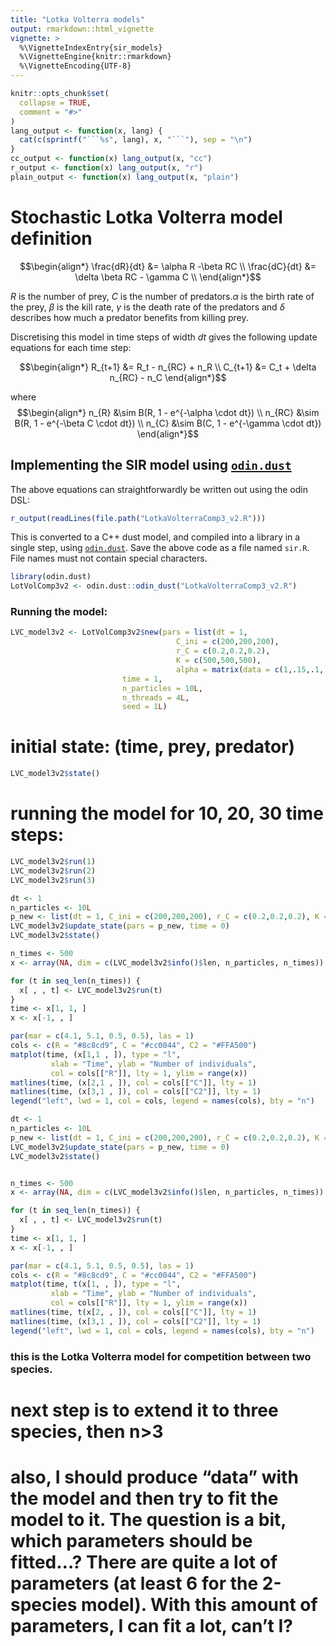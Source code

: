 ```yaml
---
title: "Lotka Volterra models"
output: rmarkdown::html_vignette
vignette: >
  %\VignetteIndexEntry{sir_models}
  %\VignetteEngine{knitr::rmarkdown}
  %\VignetteEncoding{UTF-8}
---
```


```r
knitr::opts_chunk$set(
  collapse = TRUE,
  comment = "#>"
)
lang_output <- function(x, lang) {
  cat(c(sprintf("```%s", lang), x, "```"), sep = "\n")
}
cc_output <- function(x) lang_output(x, "cc")
r_output <- function(x) lang_output(x, "r")
plain_output <- function(x) lang_output(x, "plain")
```

# Stochastic Lotka Volterra model definition


$$\begin{align*}
\frac{dR}{dt} &= \alpha R -\beta RC \\
\frac{dC}{dt} &= \delta \beta RC - \gamma C \\
\end{align*}$$

$R$ is the number of prey, $C$ is the number of predators.$\alpha$ is the birth rate of the prey, $\beta$ is the kill rate, $\gamma$ is the death rate of the predators and $\delta$ describes how much a predator benefits from killing prey.

Discretising this model in time steps of width $dt$ gives the following update equations for each time step:

$$\begin{align*}
R_{t+1} &= R_t - n_{RC} + n_R \\
C_{t+1} &= C_t + \delta n_{RC}  - n_C
\end{align*}$$

where
$$\begin{align*}
n_{R} &\sim B(R, 1 - e^{-\alpha \cdot dt}) \\
n_{RC} &\sim B(R, 1 - e^{-\beta C \cdot dt}) \\
n_{C} &\sim B(C, 1 - e^{-\gamma \cdot dt})
\end{align*}$$

## Implementing the SIR model using [`odin.dust`](https://mrc-ide.github.io/odin.dust/)

The above equations can straightforwardly be written out using the odin DSL:

```r
r_output(readLines(file.path("LotkaVolterraComp3_v2.R")))
```

This is converted to a C++ dust model, and compiled into a library in a single step, using [`odin.dust`](https://mrc-ide.github.io/odin.dust/). Save the above code as a file named `sir.R`. File names must not contain special characters.

```r
library(odin.dust)
LotVolComp3v2 <- odin.dust::odin_dust("LotkaVolterraComp3_v2.R")
```

### Running the model:

```r
LVC_model3v2 <- LotVolComp3v2$new(pars = list(dt = 1,
                                     C_ini = c(200,200,200),
                                     r_C = c(0.2,0.2,0.2),
                                     K = c(500,500,500),
                                     alpha = matrix(data = c(1,.15,.1,.1,1,.12,.1,.11,1),nrow = 3, ncol = 3, byrow = TRUE, dimnames = list(c("R","C","C2"),c("R","C","C2")) )),
                         time = 1,
                         n_particles = 10L,
                         n_threads = 4L,
                         seed = 1L)
```

# initial state: (time, prey, predator)

```r
LVC_model3v2$state()
```



# running the model for 10, 20, 30 time steps:

```r
LVC_model3v2$run(1)
LVC_model3v2$run(2)
LVC_model3v2$run(3)
```

```r
dt <- 1
n_particles <- 10L
p_new <- list(dt = 1, C_ini = c(200,200,200), r_C = c(0.2,0.2,0.2), K = c(200,200,200), alpha = matrix(data = c(1,.15,.1,.1,1,.12,.1,.11,1),nrow = 3, ncol = 3, byrow = TRUE, dimnames = list(c("R","C","C2"),c("R","C","C2"))))
LVC_model3v2$update_state(pars = p_new, time = 0)
LVC_model3v2$state()
```


```r
n_times <- 500
x <- array(NA, dim = c(LVC_model3v2$info()$len, n_particles, n_times))

for (t in seq_len(n_times)) {
  x[ , , t] <- LVC_model3v2$run(t)
}
time <- x[1, 1, ]
x <- x[-1, , ]

par(mar = c(4.1, 5.1, 0.5, 0.5), las = 1)
cols <- c(R = "#8c8cd9", C = "#cc0044", C2 = "#FFA500")
matplot(time, (x[1,1 , ]), type = "l",
         xlab = "Time", ylab = "Number of individuals",
         col = cols[["R"]], lty = 1, ylim = range(x))
matlines(time, (x[2,1 , ]), col = cols[["C"]], lty = 1)
matlines(time, (x[3,1 , ]), col = cols[["C2"]], lty = 1)
legend("left", lwd = 1, col = cols, legend = names(cols), bty = "n")
```




```r
dt <- 1
n_particles <- 10L
p_new <- list(dt = 1, C_ini = c(200,200,200), r_C = c(0.2,0.2,0.2), K = c(500,500,500), alpha = matrix(data = c(1,.15,.1,.1,1,.12,.1,.11,1),nrow = 3, ncol = 3, byrow = TRUE, dimnames = list(c("R","C","C2"),c("R","C","C2"))))
LVC_model3v2$update_state(pars = p_new, time = 0)
LVC_model3v2$state()


n_times <- 500
x <- array(NA, dim = c(LVC_model3v2$info()$len, n_particles, n_times))

for (t in seq_len(n_times)) {
  x[ , , t] <- LVC_model3v2$run(t)
}
time <- x[1, 1, ]
x <- x[-1, , ]

par(mar = c(4.1, 5.1, 0.5, 0.5), las = 1)
cols <- c(R = "#8c8cd9", C = "#cc0044", C2 = "#FFA500")
matplot(time, t(x[1, , ]), type = "l",
         xlab = "Time", ylab = "Number of individuals",
         col = cols[["R"]], lty = 1, ylim = range(x))
matlines(time, t(x[2, , ]), col = cols[["C"]], lty = 1)
matlines(time, (x[3,1 , ]), col = cols[["C2"]], lty = 1)
legend("left", lwd = 1, col = cols, legend = names(cols), bty = "n")
```


### this is the Lotka Volterra model for competition between two species.
# next step is to extend it to three species, then n>3
# also, I should produce "data" with the model and then try to fit the model to it. The question is a bit, which parameters should be fitted...? There are quite a lot of parameters (at least 6 for the 2-species model). With this amount of parameters, I can fit a lot, can't I?



